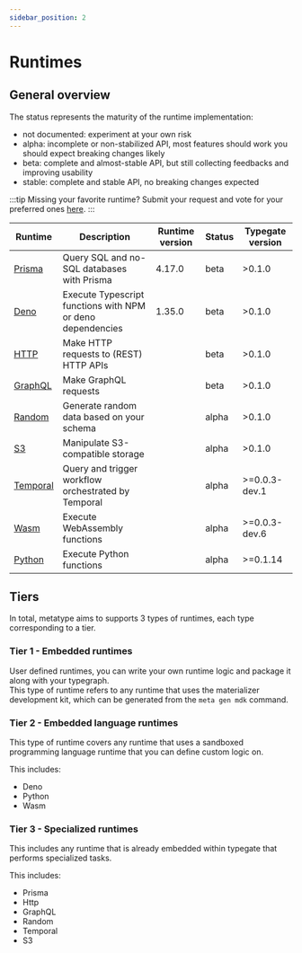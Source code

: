```yaml
---
sidebar_position: 2
---
```


# Runtimes

## General overview

The status represents the maturity of the runtime implementation:

- not documented: experiment at your own risk
- alpha: incomplete or non-stabilized API, most features should work you should expect breaking changes likely
- beta: complete and almost-stable API, but still collecting feedbacks and improving usability
- stable: complete and stable API, no breaking changes expected

:::tip Missing your favorite runtime?
Submit your request and vote for your preferred ones [here](https://github.com/metatypedev/metatype/discussions/305).
:::

|             Runtime             |                        Description                         | Runtime version | Status | Typegate version |
| ------------------------------- | ---------------------------------------------------------- | --------------- | ------ | ---------------- |
| [Prisma](./runtimes/prisma)     | Query SQL and no-SQL databases with Prisma                 | 4.17.0          | beta   | >0.1.0           |
| [Deno](./runtimes/deno)         | Execute Typescript functions with NPM or deno dependencies | 1.35.0          | beta   | >0.1.0           |
| [HTTP](./runtimes/http)         | Make HTTP requests to (REST) HTTP APIs                     |                 | beta   | >0.1.0           |
| [GraphQL](./runtimes/graphql)   | Make GraphQL requests                                      |                 | beta   | >0.1.0           |
| [Random](./runtimes/random)     | Generate random data based on your schema                  |                 | alpha  | >0.1.0           |
| [S3](./runtimes/s3)             | Manipulate S3-compatible storage                           |                 | alpha  | >0.1.0           |
| [Temporal](./runtimes/temporal) | Query and trigger workflow orchestrated by Temporal        |                 | alpha  | >=0.0.3-dev.1    |
| [Wasm](./runtimes/wasm)         | Execute WebAssembly functions                              |                 | alpha  | >=0.0.3-dev.6    |
| [Python](./runtimes/python)     | Execute Python functions                                   |                 | alpha  | >=0.1.14         |

## Tiers
In total, metatype aims to supports 3 types of runtimes, each type corresponding to a tier.

### Tier 1 - Embedded runtimes
User defined runtimes, you can write your own runtime logic and package it along with your typegraph.\
This type of runtime refers to any runtime that uses the materializer development kit, which can be generated from the `meta gen mdk` command.


### Tier 2 - Embedded language runtimes
This type of runtime covers any runtime that uses a sandboxed programming language runtime that you can define custom logic on.

This includes:
- Deno
- Python
- Wasm

### Tier 3 - Specialized runtimes
This includes any runtime that is already embedded within typegate that performs specialized tasks.

This includes:
- Prisma
- Http
- GraphQL
- Random
- Temporal
- S3
